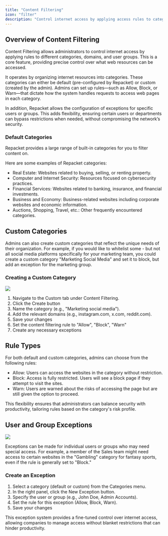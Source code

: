 ```yaml
---
title: "Content Filtering"
icon: "filter"
description: "Control internet access by applying access rules to categories"
---
```


## Overview of Content Filtering

Content Filtering allows administrators to control internet access by applying rules to different categories, domains, and user groups. This is a core feature, providing precise control over what web resources can be accessed.

It operates by organizing internet resources into categories. These categories can either be default (pre-configured by Repacket) or custom (created by the admin). Admins can set up rules—such as Allow, Block, or Warn—that dictate how the system handles requests to access web pages in each category.

In addition, Repacket allows the configuration of exceptions for specific users or groups. This adds flexibility, ensuring certain users or departments can bypass restrictions when needed, without compromising the network’s security.

### Default Categories

Repacket provides a large range of built-in categories for you to filter content on.

Here are some examples of Repacket categories:

- Real Estate: Websites related to buying, selling, or renting property.
- Computer and Internet Security: Resources focused on cybersecurity practices.
- Financial Services: Websites related to banking, insurance, and financial investments.
- Business and Economy: Business-related websites including corporate websites and economic information.
- Auctions, Shopping, Travel, etc.: Other frequently encountered categories.

## Custom Categories

Admins can also create custom categories that reflect the unique needs of their organization. For example, if you would like to whitelist some - but not all social media platforms specifically for your marketing team, you could create a custom category "Marketing Social Media" and set it to block, but add an exception for the marketing group.

### Creating a Custom Category

<img src="/images/category-creation.png" />

1. Navigate to the Custom tab under Content Filtering.
2. Click the Create button
3. Name the category (e.g., "Marketing social media").
4. Add the relevant domains (e.g., instagram.com, x.com, reddit.com).
5. Save your changes
6. Set the content filtering rule to "Allow", "Block", "Warn"
7. Create any necessary exceptions

## Rule Types

For both default and custom categories, admins can choose from the following rules:

- Allow: Users can access the websites in the category without restriction.
- Block: Access is fully restricted. Users will see a block page if they attempt to visit the sites.
- Warn: Users are warned about the risks of accessing the page but are still given the option to proceed.

This flexibility ensures that administrators can balance security with productivity, tailoring rules based on the category's risk profile.

## User and Group Exceptions

<img src="/images/category-exception.png" />

Exceptions can be made for individual users or groups who may need special access. For example, a member of the Sales team might need access to certain websites in the "Gambling" category for fantasy sports, even if the rule is generally set to "Block."

### Create an Exception

1. Select a category (default or custom) from the Categories menu.
2. In the right panel, click the New Exception button.
3. Specify the user or group (e.g., John Doe, Admin Accounts).
4. Set the rule for this exception (Allow, Block, Warn).
5. Save your changes

This exception system provides a fine-tuned control over internet access, allowing companies to manage access without blanket restrictions that can hinder productivity.